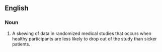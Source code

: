 ==English==

===Noun===
{{en-noun}}

# A skewing of data in randomized medical studies that occurs when healthy participants are less likely to drop out of the study than sicker patients.